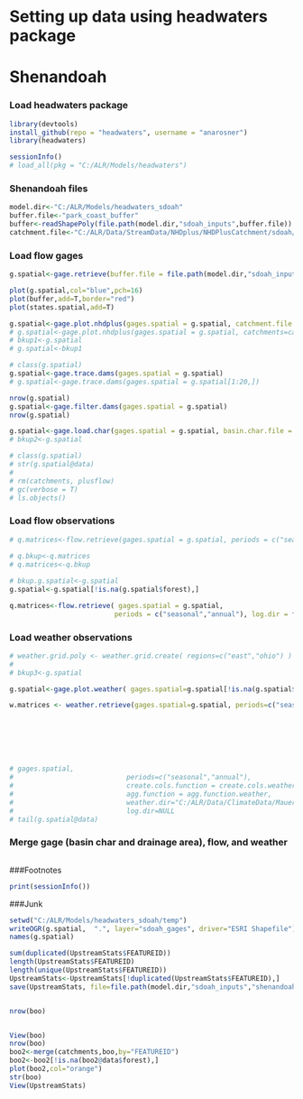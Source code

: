# Setting up data using headwaters package
# Shenandoah

### Load headwaters package
```r
library(devtools)
install_github(repo = "headwaters", username = "anarosner")
library(headwaters)

sessionInfo()
# load_all(pkg = "C:/ALR/Models/headwaters")

```

### Shenandoah files
```r
model.dir<-"C:/ALR/Models/headwaters_sdoah"
buffer.file<-"park_coast_buffer"
buffer<-readShapePoly(file.path(model.dir,"sdoah_inputs",buffer.file))
catchment.file<-"C:/ALR/Data/StreamData/NHDplus/NHDPlusCatchment/sdoah/Catchment"
```

### Load flow gages
```r
g.spatial<-gage.retrieve(buffer.file = file.path(model.dir,"sdoah_inputs",buffer.file),temp.dir = file.path(model.dir,"temp"),log.dir = file.path(model.dir,"logs") )

plot(g.spatial,col="blue",pch=16)
plot(buffer,add=T,border="red")
plot(states.spatial,add=T)

g.spatial<-gage.plot.nhdplus(gages.spatial = g.spatial, catchment.file = catchment.file)
# g.spatial<-gage.plot.nhdplus(gages.spatial = g.spatial, catchments=catchments)
# bkup1<-g.spatial
# g.spatial<-bkup1

# class(g.spatial)
g.spatial<-gage.trace.dams(gages.spatial = g.spatial)
# g.spatial<-gage.trace.dams(gages.spatial = g.spatial[1:20,])

nrow(g.spatial)
g.spatial<-gage.filter.dams(gages.spatial = g.spatial)
nrow(g.spatial)

g.spatial<-gage.load.char(gages.spatial = g.spatial, basin.char.file = file.path(model.dir,"sdoah_inputs","shenandoahUpstreamStats2.RData"))
# bkup2<-g.spatial

# class(g.spatial)
# str(g.spatial@data)
# 
# rm(catchments, plusflow)
# gc(verbose = T)
# ls.objects()
```


### Load flow observations
```r
# q.matrices<-flow.retrieve(gages.spatial = g.spatial, periods = c("seasonal","annual"), log.dir = file.path(model.dir,"logs") )
     
# q.bkup<-q.matrices
# q.matrices<-q.bkup

# bkup.g.spatial<-g.spatial
g.spatial<-g.spatial[!is.na(g.spatial$forest),]

q.matrices<-flow.retrieve( gages.spatial = g.spatial, 
                          periods = c("seasonal","annual"), log.dir = file.path(model.dir,"logs") )

```


### Load weather observations
```r
# weather.grid.poly <- weather.grid.create( regions=c("east","ohio") )
# 
# bkup3<-g.spatial

g.spatial<-gage.plot.weather( gages.spatial=g.spatial[!is.na(g.spatial$forest),], plot=T )

w.matrices <- weather.retrieve(gages.spatial=g.spatial, periods=c("seasonal","annual"))







# gages.spatial, 
#                            periods=c("seasonal","annual"),
#                            create.cols.function = create.cols.weather,
#                            agg.function = agg.function.weather,
#                            weather.dir="C:/ALR/Data/ClimateData/Mauer/daily/east",
#                            log.dir=NULL
# tail(g.spatial@data)

```

### Merge gage (basin char and drainage area), flow, and weather
```r

```


###Footnotes
```r

print(sessionInfo()) 

```


###Junk
```r
setwd("C:/ALR/Models/headwaters_sdoah/temp")
writeOGR(g.spatial,  ".", layer="sdoah_gages", driver="ESRI Shapefile")
names(g.spatial)

sum(duplicated(UpstreamStats$FEATUREID))
length(UpstreamStats$FEATUREID)
length(unique(UpstreamStats$FEATUREID))
UpstreamStats<-UpstreamStats[!duplicated(UpstreamStats$FEATUREID),]
save(UpstreamStats, file=file.path(model.dir,"sdoah_inputs","shenandoahUpstreamStats2.RData"))


nrow(boo)


View(boo)
nrow(boo)
boo2<-merge(catchments,boo,by="FEATUREID")
boo2<-boo2[!is.na(boo2@data$forest),]
plot(boo2,col="orange")
str(boo)
View(UpstreamStats)


```


